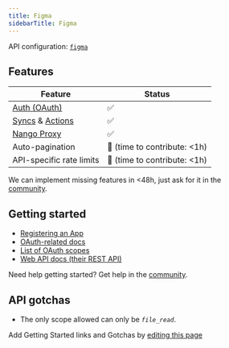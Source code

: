 ```yaml
---
title: Figma
sidebarTitle: Figma
---
```


API configuration: [`figma`](https://nango.dev/providers.yaml)

## Features

| Feature                                                                          | Status                          |
| -------------------------------------------------------------------------------- | ------------------------------- |
| [Auth (OAuth)](/guides/oauth)                                                      | ✅                              |
| [Syncs](/guides/sync) & [Actions](/guides/action)                                                              | ✅                              |
| [Nango Proxy](/guides/proxy)                          | ✅   |
| Auto-pagination                     | 🚫 (time to contribute: &lt;1h) |
| API-specific rate limits | 🚫 (time to contribute: &lt;1h) |

<Tip>We can implement missing features in &lt;48h, just ask for it in the [community](https://nango.dev/slack).</Tip>

## Getting started

-   [Registering an App](https://www.figma.com/developers/api#authentication:~:text=OAuth%202%20Token.-,Register%20an%20Application,-Registering%20an%20app)
-   [OAuth-related docs](https://www.figma.com/developers/api#authentication)
-   [List of OAuth scopes](https://www.figma.com/developers/api#authentication:~:text=to%20your%20app.-,scope,-Currently%20this%20value)
-   [Web API docs (their REST API)](https://www.figma.com/developers/api)

<Tip>Need help getting started? Get help in the [community](https://nango.dev/slack).</Tip>

## API gotchas

-   The only scope allowed can only be _`file_read`_.

<Note>Add Getting Started links and Gotchas by [editing this page](https://github.com/nangohq/nango/tree/master/docs-v2/integrations/all/figma.mdx)</Note>
